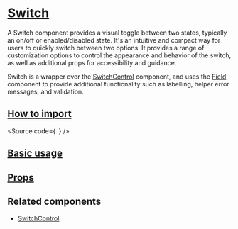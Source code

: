 

<Meta of={Stories} />

# [Switch](#switch)

A Switch component provides a visual toggle between two states, typically an on/off or enabled/disabled state.
It's an intuitive and compact way for users to quickly switch between two options. It provides a range of customization
options to control the appearance and behavior of the switch,
as well as additional props for accessibility and guidance.

Switch is a wrapper over the [SwitchControl](?path=/docs/components-core-form-switchcontrol--docs)
component, and uses the [Field](?path=/docs/components-core-form-field--docs)
component to provide additional functionality such as labelling, helper error messages, and validation.

## [How to import](#how-to-import)

<Source
  code={`
`}
/>

## [Basic usage](#basic-usage)

<Canvas of={Stories.Base} />

## [Props](#props)

<ArgTypes of={Stories} />

## Related components

- [SwitchControl](?path=/docs/components-core-form-switchcontrol--docs)
